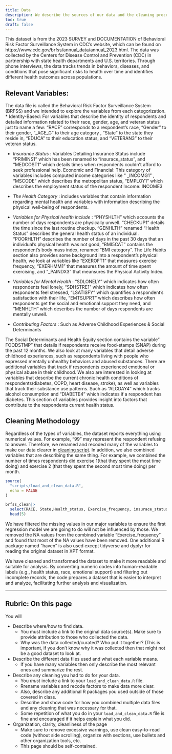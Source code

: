 ```yaml
---
title: Data
description: We describe the sources of our data and the cleaning process.
toc: true
draft: false
---
```



This dataset is from the 2023 SURVEY and DOCUMENTATION of Behavioral Risk Factor Surveillance System in CDC’s website, which can be found on https://www.cdc.gov/brfss/annual_data/annual_2023.html.  The data was collected by the Centers for Disease Control and Prevention (CDC) in partnership with state health departments and U.S. territories.  Through phone interviews, the data tracks trends in behaviors, diseases, and conditions that pose significant risks to health over time and identifies different health outcomes across populations. 


## Relevant Variables:
The data file is called the Behavioral Risk Factor Surveillance System (BRFSS) and we intended to explore the variables from each categorization.
* Identity-Based: For variables that describe the identity of respondents and detailed information related to their race, gender, age, and veteran status just to name a few: “RACE”  corresponds to a respondent’s race, “Gender” to their gender, “_AGE_G” to their age category , “State” to the state they reside in, “EDUCA” to their education status,  and “VETERAN3” to their veteran status.

* *Insurance Status* : Variables Detailing Insurance Status include  “PRIMINS1” which has been renamed to “insurace_status”, and “MEDCOST1” which details times when respondents couldn’t afford to seek professional help.
Economic and Financial: This category of  variables includes computed income categories like “ _INCOMG1” , “MSCODE”  which describes the metropolitan status, “EMPLOY1” which describes the employment status of the respondent
Income:  INCOME3

* *The Health Category* :  includes variables that contain information regarding mental health and variables with information describing the physical well-being of respondents.

* *Variables for Physical health include* :  “PHYSHLTH” which accounts the number of days respondents are physically unwell.  “CHECKUP1”  details the time since the last routine checkup. “GENHLTH” renamed “Health Status”  describes the general health status of an individual.
“POORHLTH” describes the number of days in the past 30 days that an individual's physical health was not good, “BMI5CAT”  contains the respondent’s body mass index, renamed “BMI category”. The Life Habits section also provides some background into a respondent’s physical health, we look at variables like  “EXEROFT1” that measures exercise frequency, “EXERHMM1” that measures the amount of time spent exercising, and “_PAINDX3” that meansures the Physical Activity Index.

* *Variables for Mental Health* : “SDLONELY” which indicates how often respondents feel lonely, “SDHSTRE1” which indicates how often respondents feel stressed, “LSATISFY” which quantifies a respondent’s satisfaction with their life, “EMTSUPRT” which describes how often respondents  get the social and emotional support they need, and “MENHLTH” which describes the number of days respondents are mentally unwell.


* *Contributing Factors* : Such as Adverse Childhood Experiences & Social Determinants

The Social Determinants  and Health Equity section contains the variable” FOODSTMP”  that details if respondents receive food-stamps (SNAP) during the past 12 months. We also look at many variables that detail adverse childhood experiences, such as respondents living with people who expressed mentally unhealthy behaviors and abused substances. There are additional variables that track if respondents experienced emotional or physical abuse in their childhood. We also are interested in looking at variables that describe the current chronic health conditions of respondents(diabetes, COPD, heart disease, stroke), as well as variables that track their substance use patterns. Such as “ALCDAY4” which tracks alcohol consumption and “DIABETE4” which indicates if a respondent has diabetes. This section of variables provides insight into factors that  contribute to the respondents current health status.


## Cleaning Methodology
Regardless of the types of variables, the dataset reports everything using numerical values. For example, “99” may represent the respondent refusing to answer. Therefore, we renamed and recoded many of the variables to make our data clearer in [cleaning script](/scripts/load_and_clean_data.R). In addition, we also combined variables that are describing the same thing. For example, we combined the number of times respondents did exercise 1(that they spent the most time doing) and exercise 2 (that they spent the second most time doing) per month. 
```r
source(
  "scripts/load_and_clean_data.R",
  echo = FALSE 
)

brfss_clean|>
  select(RACE, State,Health_status, Exercise_frequency, insurace_status)|>
  head(5)
```


We have filtered the missing values in our major variables to ensure the first regression model we are going to do will not be influenced by those. We removed the NA values from the combined variable “Exercise_frequency” and found that most of the NA values have been removed. One additional R package named “haven”  is also used except tidyverse and dyplyr for reading the original dataset in XPT format. 

We have cleaned and transformed the dataset to make it more readable and suitable for analysis. By converting numeric codes into human-readable labels (e.g., health status, race, emotional support) and filtering out incomplete records, the code prepares a dataset that is easier to interpret and analyze, facilitating further analysis and visualization.

----

## Rubric: On this page

You will

* Describe where/how to find data.
  * You must include a link to the original data source(s). Make sure to provide attribution to those who collected the data.
  * Why was the data collected/curated? Who put it together? (This is important, if you don't know why it was collected then that might not be a good dataset to look at.
* Describe the different data files used and what each variable means. 
  * If you have many variables then only describe the most relevant ones and summarize the rest.
* Describe any cleaning you had to do for your data.
  * You *must* include a link to your `load_and_clean_data.R` file.
  * Rrename variables and recode factors to make data more clear.
  * Also, describe any additional R packages you used outside of those covered in class.
  * Describe and show code for how you combined multiple data files and any cleaning that was necessary for that.
  * Some repetition of what you do in your `load_and_clean_data.R` file is fine and encouraged if it helps explain what you did.
* Organization, clarity, cleanliness of the page
  * Make sure to remove excessive warnings, use clean easy-to-read code (without side scrolling), organize with sections, use bullets and other organization tools, etc.
  * This page should be self-contained.